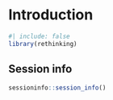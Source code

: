 # Introduction {.unnumbered}


```r
#| include: false
library(rethinking)
```

## Session info {.unnumbered}

```r
sessioninfo::session_info()
```

